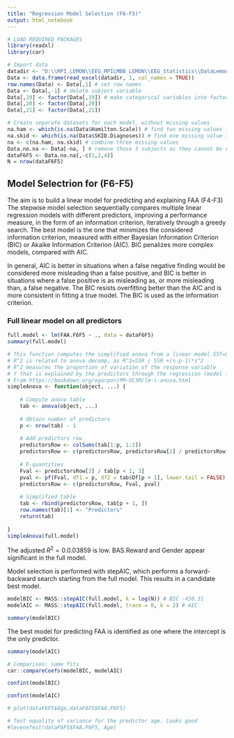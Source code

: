 ---
title: "Regression Model Selection (F6-F5)"
output: html_notebook
---
```{r}
# LOAD REQUIRED PACKAGES
library(readxl)
library(car)

# Import data
datadir <- "D:\\MPI_LEMON\\EEG_MPILMBB_LEMON\\EEG_Statistics\\DataLemon.xlsx" # Path to dataLemon
Data <- data.frame(read_excel(datadir, 1, col_names = TRUE))
row.names(Data) <- Data[,1] # set row names
Data <- Data[,-1] # delete subject variable
Data[,19] <- factor(Data[,19]) # make categorical variables into factors
Data[,20] <- factor(Data[,20])
Data[,21] <- factor(Data[,21])

# Create separate datasets for each model, without missing values
na.ham <- which(is.na(Data$Hamilton.Scale)) # find two missing values in Hamilton.Scale
na.skid <- which(is.na(Data$SKID.Diagnoses)) # find one missing value in SKID.Diagnoses
na <- c(na.ham, na.skid) # combine three missing values
Data.no.na <- Data[-na, ] # remove those 3 subjects as they cannot be entered into regression
dataF6F5 <- Data.no.na[,-c(1,2,4)]
N = nrow(dataF6F5)
```
## Model Selectrion for (F6-F5)

The aim is to build a linear model for predicting and explaining FAA (F4-F3)
The stepwise model selection sequentially compares multiple linear regression models with different predictors, improving a performance measure, in the form of an information criterion, iteratively through a greedy search. The best model is the one that minimizes the considered information criterion, measured with either Bayesian Information Criterion (BIC) or Akaike Information Criterion (AIC). BIC penalizes more complex models, compared with AIC.

In general, AIC is better in situations when a false negative finding would be considered more misleading than a false positive, and BIC is better in situations where a false positive is as misleading as, or more misleading than, a false negative. The BIC resists overfitting better than the AIC and is more consistent in fitting a true model. The BIC is used as the information criterion.

### Full linear model on all predictors

```{r}
full.model <- lm(FAA.F6F5 ~ ., data = dataF6F5)
summary(full.model)
```

```{r}
# This function computes the simplified anova from a linear model SST=SSR+SSE
# R^2 is related to anova decomp, as R^2=SSR / SSR +(n-p-1)*s^2
# R^2 measures the proportion of variation of the response variable  
# Y that is explained by the predictors through the regression (model fit)
# From https://bookdown.org/egarpor/PM-UC3M/lm-i-anova.html
simpleAnova <- function(object, ...) {
    
    # Compute anova table
    tab <- anova(object, ...)
    
    # Obtain number of predictors
    p <- nrow(tab) - 1
    
    # Add predictors row
    predictorsRow <- colSums(tab[1:p, 1:2])
    predictorsRow <- c(predictorsRow, predictorsRow[2] / predictorsRow[1])
    
    # F-quantities
    Fval <- predictorsRow[3] / tab[p + 1, 3]
    pval <- pf(Fval, df1 = p, df2 = tab$Df[p + 1], lower.tail = FALSE)
    predictorsRow <- c(predictorsRow, Fval, pval)
    
    # Simplified table
    tab <- rbind(predictorsRow, tab[p + 1, ])
    row.names(tab)[1] <- "Predictors"
    return(tab)
    
}
simpleAnova(full.model)
```

The adjusted $R^{2}=0.0.03859$ is low. BAS.Reward and Gender appear significant in the full model. 

Model selection is performed with stepAIC, which performs a forward-backward search starting from the full model. This results in a candidate best model.
```{r}
modelBIC <- MASS::stepAIC(full.model, k = log(N)) # BIC -430.31
modelAIC <- MASS::stepAIC(full.model, trace = 0, k = 2) # AIC 
```

```{r}
summary(modelBIC)
```

The best model for predicting FAA is identified as one where the intercept is the only predictor.
```{r}
summary(modelAIC)
```

```{r}
# Comparison: same fits
car::compareCoefs(modelBIC, modelAIC)
```

```{r}
confint(modelBIC)
```
```{r}
confint(modelAIC)
```


```{r}
# plot(dataF6F5$Age,dataF6F5$FAA.F6F5)
```

```{r}
# Test equality of variance for the predictor age. Looks good
#leveneTest(dataF6F5$FAA.F6F5, Age)
```

